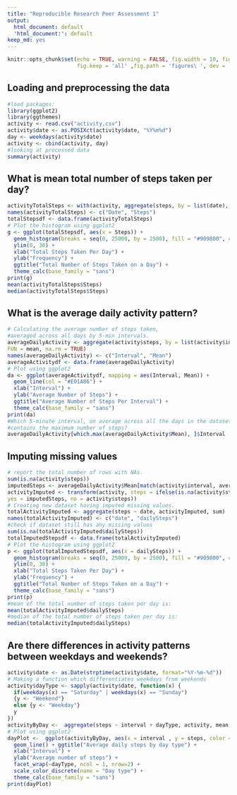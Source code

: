 ```yaml
---
title: "Reproducible Research Peer Assessment 1"
output:
  html_document: default
  'html_document:': default
keep_md: yes
---
```

```r
knitr::opts_chunk$set(echo = TRUE, warning = FALSE, fig.width = 10, fig.height = 5,
                      fig.keep = 'all' ,fig.path = 'figures\ ', dev = 'png')
```
## Loading and preprocessing the data
```r
#load packages:
library(ggplot2)
library(ggthemes)
activity <- read.csv("activity.csv")
activity$date <- as.POSIXct(activity$date, "%Y%m%d")
day <- weekdays(activity$date)
activity <- cbind(activity, day)
#looking at processed data
summary(activity)
```
## What is mean total number of steps taken per day?
```r
activityTotalSteps <- with(activity, aggregate(steps, by = list(date), sum, na.rm = TRUE))
names(activityTotalSteps) <- c("Date", "Steps")
totalStepsdf <- data.frame(activityTotalSteps)
# Plot the histogram using ggplot2
g <- ggplot(totalStepsdf, aes(x = Steps)) + 
  geom_histogram(breaks = seq(0, 25000, by = 2500), fill = "#909800", col = "black") + 
  ylim(0, 30) + 
  xlab("Total Steps Taken Per Day") + 
  ylab("Frequency") + 
  ggtitle("Total Number of Steps Taken on a Day") + 
  theme_calc(base_family = "sans")
print(g)
mean(activityTotalSteps$Steps)
median(activityTotalSteps$Steps)
```
## What is the average daily activity pattern?
```r
# Calculating the average number of steps taken, 
#averaged across all days by 5-min intervals.
averageDailyActivity <- aggregate(activity$steps, by = list(activity$interval), 
FUN = mean, na.rm = TRUE)
names(averageDailyActivity) <- c("Interval", "Mean")
averageActivitydf <- data.frame(averageDailyActivity)
# Plot using ggplot2
da <- ggplot(averageActivitydf, mapping = aes(Interval, Mean)) + 
  geom_line(col = "#E01A86") +
  xlab("Interval") + 
  ylab("Average Number of Steps") + 
  ggtitle("Average Number of Steps Per Interval") +
  theme_calc(base_family = "sans")
print(da)
#Which 5-minute interval, on average across all the days in the dataset, 
#contains the maximum number of steps?
averageDailyActivity[which.max(averageDailyActivity$Mean), ]$Interval
```
## Imputing missing values
```r
# report the total number of rows with NAs.
sum(is.na(activity$steps))
imputedSteps <- averageDailyActivity$Mean[match(activity$interval, averageDailyActivity$Interval)]
activityImputed <- transform(activity, steps = ifelse(is.na(activity$steps), 
yes = imputedSteps, no = activity$steps))
# Creating new dataset having imputed missing values.
totalActivityImputed <- aggregate(steps ~ date, activityImputed, sum)
names(totalActivityImputed) <- c("date", "dailySteps")
#check if dataset still has any missing values
sum(is.na(totalActivityImputed$dailySteps))
totalImputedStepsdf <- data.frame(totalActivityImputed)
# Plot the histogram using ggplot2
p <- ggplot(totalImputedStepsdf, aes(x = dailySteps)) + 
  geom_histogram(breaks = seq(0, 25000, by = 2500), fill = "#909800", col = "black") + 
  ylim(0, 30) + 
  xlab("Total Steps Taken Per Day") + 
  ylab("Frequency") + 
  ggtitle("Total Number of Steps Taken on a Day") + 
  theme_calc(base_family = "sans")
print(p)
#mean of the total number of steps taken per day is:
mean(totalActivityImputed$dailySteps)
#median of the total number of steps taken per day is:
median(totalActivityImputed$dailySteps)
```
## Are there differences in activity patterns between weekdays and weekends?
```r
activity$date <- as.Date(strptime(activity$date, format="%Y-%m-%d"))
# Making a function which differentiates weekdays from weekends
activity$dayType <- sapply(activity$date, function(x) {
  if(weekdays(x) == "Saturday" | weekdays(x) == "Sunday")
  {y <- "Weekend"}
  else {y <- "Weekday"}
  y
})
activityByDay <-  aggregate(steps ~ interval + dayType, activity, mean, na.rm = TRUE)
# Plot using ggplot2
dayPlot <-  ggplot(activityByDay, aes(x = interval , y = steps, color = dayType)) + 
  geom_line() + ggtitle("Average daily steps by day type") + 
  xlab("Interval") + 
  ylab("Average number of steps") +
  facet_wrap(~dayType, ncol = 1, nrow=2) +
  scale_color_discrete(name = "Day type") +
  theme_calc(base_family = "sans")
print(dayPlot)
```